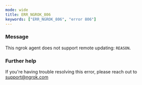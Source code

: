 ```yaml
---
mode: wide
title: ERR_NGROK_806
keywords: ["ERR_NGROK_806", "error 806"]
---
```



### Message

This ngrok agent does not support remote updating: `REASON`.

<ErrorDetails />

### Further help

If you're having trouble resolving this error, please reach out to [support@ngrok.com](mailto:support@ngrok.com?subject=Help%20with%20ERR_NGROK_806)
